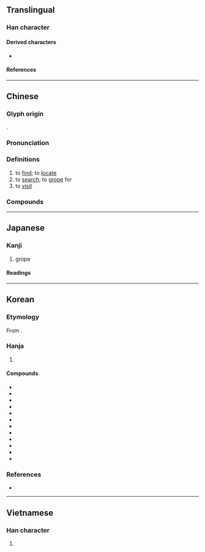 {{also|深}}
{{character info}}
==Translingual==

===Han character===
{{Han char|rn=64|rad=手|as=08|sn=11|four=57094|canj=QBCD|ids=⿰扌罙}}

====Derived characters====
* {{l|mul|[[𠽄]]}}

====References====
{{Han ref|kx=0438.140|dkj=12276|dj=0788.120|hdz=31907.060|uh=63A2}}

----

==Chinese==
{{zh-forms|alt=𢲘}}

===Glyph origin===
{{Han etym}}
{{Han compound|手|alt1=扌|t1=hand|𥥍|ls=psc|c1=s|c2=p}}.

===Pronunciation===
{{zh-pron
|m=tàn
|c=taam3,taam1
|h=pfs=tâm/tham
|md=
|mn=thàm/tw:tham
|mn-t=tam3
|w=2thoe
|mc=y
|oc=y
|cat=v
}}

===Definitions===
{{zh-hanzi}}

# to [[find]]; to [[locate]]
# to [[search]]; to [[grope]] for
# to [[visit]]

===Compounds===
{{zh-der|偵探小說|伸頭探腦|巴頭探腦|密探|包探|哨探|伺探|偵探|刺探|一探究竟|太空探險|勘探|四郎探母|喝探|探悉|探看|探陰山|探班|探訪|探丸|探檢|探幽索隱|扒頭探腦|樂探|探騎|探子|探查|祕探|探花|探本溯源|探身子|探花郎|探驪獲珠|探消息|探詢|探題|探海|探驪得珠|探奧索隱|探信|探馬|探賾索微|探勘|探刺|探軍人|探淵索珠|探喪|探照燈|探親家|探鉤|探尋勝跡|探視|探湯|探春之宴|探賾索隱|探測|探察|探鬮|探望|探囊胠篋|探竿影草|探底|探軍|探頭探腦|探源|探親|探戈|探虎口|研幾探賾|探細人|探房|探幽窮賾|探路|眺探|探知|探身|探囊|探尋|狗探湯|探頭舒腦|探事人|探討|探春|探友|探聽|探傷|探口風|探索|探究|探囊取物|打探|探腰|探險|暗探|探花宴|探先|探頭|探頭縮腦|探監|探風聲|探問|探爪兒|探病|探求|星探|探取|探籌|探個究竟|探險家|探礦|探異玩奇|探測船|探本窮源|探手|探奇訪勝|探奇窮異|探員|探口氣|探候|踅探|遙感探測|討探|鑽探|體探|試探|窺探|細探人|迴聲探測|警探|深探海|探海轉}}

{{zh-cat|Elementary}}

----

==Japanese==

===Kanji===
{{ja-kanji|grade=6|rs=手08}}

# grope

====Readings====
{{ja-readings
|goon=とん<とん<とむ
|kanon=たん<たん<たむ
|kun=さが-す, さぐ-る
}}

----

==Korean==

===Etymology===
From {{der|ko|ltc|-}} {{ltc-l|探}}. {{hanja-hunmong|탐|tham|雜語}}

===Hanja===
{{ko-hanja-search}}
{{ko-hanja|찾다|찾을|탐}}

# {{hanja form of|탐|[[search]]}}

====Compounds====
{{der-top3|Compounds}}
* {{ko-l|탐구|探究}}
* {{ko-l|탐사|探査}}
* {{ko-l|탐색|探索}}
* {{ko-l|탐문|探問}}
* {{ko-l|탐방|探訪}}
* {{ko-l|탐지|探知}}
* {{ko-l|탐험|探險}}
* {{ko-l|염탐|廉探}}
* {{ko-l|탐구|探求}}
* {{ko-l|정탐|偵探}}
* {{ko-l|탐정|探偵}}
* {{ko-l|시탐|試探}}
{{der-bottom}}

===References===
* {{R:hanjadoc|4049}}

----

==Vietnamese==

===Han character===
{{vi-hantu|[[thám]], [[phăm]], [[thăm]], [[thớm]], [[xăm]], [[xom]], [[tham]]|rs=手08}}

# {{rfdef|vi|sort=手08}}